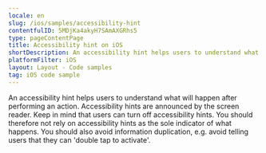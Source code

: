```yaml
---
locale: en
slug: /ios/samples/accessibility-hint
contentfulID: 5MDjKa4akyH7SAmAXGRhs5
type: pageContentPage
title: Accessibility hint on iOS
shortDescription: An accessibility hint helps users to understand what will happen after performing an action.
platformFilter: iOS
layout: Layout - Code samples
tag: iOS code sample
---
```


An accessibility hint helps users to understand what will happen after performing an action. Accessibility hints are announced by the screen reader. Keep in mind that users can turn off accessibility hints. You should therefore not rely on accessibility hints as the sole indicator of what happens. You should also avoid information duplication, e.g. avoid telling users that they can 'double tap to activate'.

<CodeSample id="accessibility-hint" locale="en" platform="ios"/>